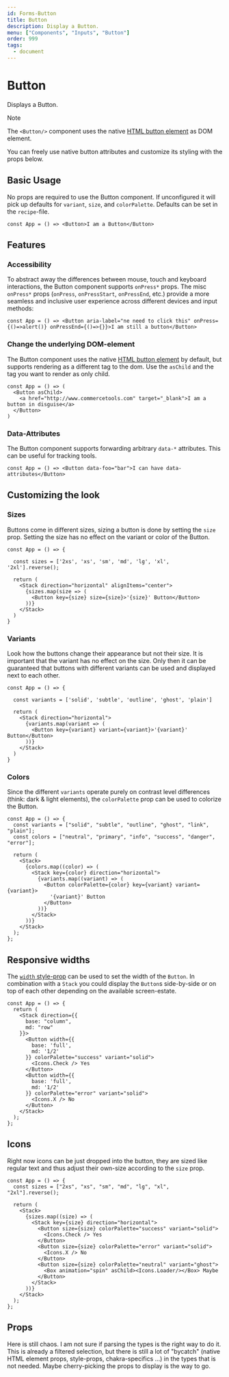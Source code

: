 ```yaml
---
id: Forms-Button
title: Button
description: Display a Button.
menu: ["Components", "Inputs", "Button"]
order: 999
tags:
  - document
---
```


# Button

Displays a Button.

> [!NOTE]  
> The `<Button/>` component uses the native [HTML button element](https://developer.mozilla.org/en-US/docs/Web/HTML/Element/button) as DOM element.
>
> You can freely use native button attributes and customize its styling with the props below.

## Basic Usage

No props are required to use the Button component. If unconfigured it will pick up defaults
for `variant`, `size`, and `colorPalette`. Defaults can be set in the `recipe`-file.

```jsx-live
const App = () => <Button>I am a Button</Button>
```

## Features

### Accessibility

To abstract away the differences between mouse, touch and keyboard interactions, the Button component
supports `onPress*` props. The misc `onPress*` props (`onPress`, `onPressStart`, `onPressEnd`, etc.) provide a more seamless and inclusive user experience
across different devices and input methods:

```jsx-live
const App = () => <Button aria-label="ne need to click this" onPress={()=>alert()} onPressEnd={()=>{}}>I am still a button</Button>
```

### Change the underlying DOM-element

The Button component uses the native [HTML button element](https://developer.mozilla.org/en-US/docs/Web/HTML/Element/button)
by default, but supports rendering as a different tag to the dom. Use the `asChild` and the tag you want to render as only child.

```jsx-live
const App = () => (
  <Button asChild>
    <a href="http://www.commercetools.com" target="_blank">I am a button in disguise</a>
  </Button>
)
```

### Data-Attributes

The Button component supports forwarding arbitrary `data-*` attributes. This can be useful for tracking tools.

```jsx-live
const App = () => <Button data-foo="bar">I can have data-attributes</Button>
```

## Customizing the look

### Sizes

Buttons come in different sizes, sizing a button is done by setting the `size` prop. Setting the size
has no effect on the variant or color of the Button.

```jsx-live
const App = () => {

  const sizes = ['2xs', 'xs', 'sm', 'md', 'lg', 'xl', '2xl'].reverse();

  return (
    <Stack direction="horizontal" alignItems="center">
      {sizes.map(size => (
        <Button key={size} size={size}>'{size}' Button</Button>
      ))}
    </Stack>
  )
}
```

### Variants

Look how the buttons change their appearance but not their size. It is important
that the variant has no effect on the size. Only then it can be guaranteed that
buttons with different variants can be used and displayed next to each other.

```jsx-live
const App = () => {

  const variants = ['solid', 'subtle', 'outline', 'ghost', 'plain']

  return (
    <Stack direction="horizontal">
      {variants.map(variant => (
        <Button key={variant} variant={variant}>'{variant}' Button</Button>
      ))}
    </Stack>
  )
}
```

### Colors

Since the different `variants` operate purely on contrast level differences (think: dark & light elements),
the `colorPalette` prop can be used to colorize the Button.

```jsx-live
const App = () => {
  const variants = ["solid", "subtle", "outline", "ghost", "link", "plain"];
  const colors = ["neutral", "primary", "info", "success", "danger", "error"];

  return (
    <Stack>
      {colors.map((color) => (
        <Stack key={color} direction="horizontal">
          {variants.map((variant) => (
            <Button colorPalette={color} key={variant} variant={variant}>
              '{variant}' Button
            </Button>
          ))}
        </Stack>
      ))}
    </Stack>
  );
};
```

## Responsive widths

The [`width` style-prop](/style-props/sizing#width) can be used to set the width of the `Button`.
In combination with a `Stack` you could display the `Button`s side-by-side or on top of each other
depending on the available screen-estate.

```jsx-live
const App = () => {
  return (
    <Stack direction={{
      base: "column",
      md: "row"
    }}>
      <Button width={{
        base: 'full',
        md: '1/2'
      }} colorPalette="success" variant="solid">
        <Icons.Check /> Yes
      </Button>
      <Button width={{
        base: 'full',
        md: '1/2'
      }} colorPalette="error" variant="solid">
        <Icons.X /> No
      </Button>
    </Stack>
  );
};
```

## Icons

Right now icons can be just dropped into the button, they are sized like regular text and thus
adjust their own-size according to the `size` prop.

```jsx-live
const App = () => {
  const sizes = ["2xs", "xs", "sm", "md", "lg", "xl", "2xl"].reverse();

  return (
    <Stack>
      {sizes.map((size) => (
        <Stack key={size} direction="horizontal">
          <Button size={size} colorPalette="success" variant="solid">
            <Icons.Check /> Yes
          </Button>
          <Button size={size} colorPalette="error" variant="solid">
            <Icons.X /> No
          </Button>
          <Button size={size} colorPalette="neutral" variant="ghost">
            <Box animation="spin" asChild><Icons.Loader/></Box> Maybe
          </Button>
        </Stack>
      ))}
    </Stack>
  );
};
```

## Props

Here is still chaos. I am not sure if parsing the types is the right way to do it. This is already a filtered selection, but there is still a lot
of "bycatch" (native HTML element props, style-props, chakra-specifics ...) in the types that is not needed.
Maybe cherry-picking the props to display is the way to go.

<PropTable id="Button" />
